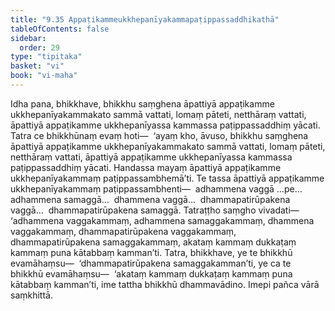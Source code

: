 ```yaml
---
title: "9.35 Appaṭikammeukkhepanīyakammapaṭippassaddhikathā"
tableOfContents: false
sidebar:
  order: 29
type: "tipitaka"
basket: "vi"
book: "vi-maha"
---
```



<DynamicBreadcrumb />

<Division number="449" book="vi-maha">

<Paragraph number="1895" book="vi-maha">
Idha pana, bhikkhave, bhikkhu saṃghena āpattiyā appaṭikamme ukkhepanīyakammakato sammā vattati, lomaṃ pāteti, netthāraṃ vattati, āpattiyā appaṭikamme ukkhepanīyassa kammassa paṭippassaddhiṃ yācati. Tatra ce bhikkhūnaṃ evaṃ hoti—  ‘ayaṃ kho, āvuso, bhikkhu saṃghena āpattiyā appaṭikamme ukkhepanīyakammakato sammā vattati, lomaṃ pāteti, netthāraṃ vattati, āpattiyā appaṭikamme ukkhepanīyassa kammassa paṭippassaddhiṃ yācati. Handassa mayaṃ āpattiyā appaṭikamme ukkhepanīyakammaṃ paṭippassambhemā’ti. Te tassa āpattiyā appaṭikamme ukkhepanīyakammaṃ paṭippassambhenti—  adhammena vaggā …pe…  adhammena samaggā…  dhammena vaggā…  dhammapatirūpakena vaggā…  dhammapatirūpakena samaggā. Tatraṭṭho saṃgho vivadati—  ‘adhammena vaggakammaṃ, adhammena samaggakammaṃ, dhammena vaggakammaṃ, dhammapatirūpakena vaggakammaṃ, dhammapatirūpakena samaggakammaṃ, akataṃ kammaṃ dukkaṭaṃ kammaṃ puna kātabbaṃ kamman’ti. Tatra, bhikkhave, ye te bhikkhū evamāhaṃsu—  ‘dhammapatirūpakena samaggakamman’ti, ye ca te bhikkhū evamāhaṃsu—  ‘akataṃ kammaṃ dukkaṭaṃ kammaṃ puna kātabbaṃ kamman’ti, ime tattha bhikkhū dhammavādino. Imepi pañca vārā saṃkhittā.
</Paragraph>
</Division>